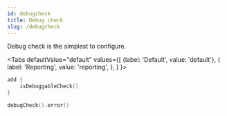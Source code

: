 ```yaml
---
id: debugcheck
title: Debug check
slug: /debugcheck
---
```


Debug check is the simplest to configure.


<Tabs
    defaultValue="default"
    values={[
        {label: 'Default', value: 'default'},
        { label: 'Reporting', value: 'reporting', },
    ]
    }>

<TabItem value="default">

```kotlin
add {
    isDebuggableCheck()
}
```

</TabItem>

<TabItem value="reporting">

```kotlin
debugCheck().error()
```

</TabItem>
</Tabs>



